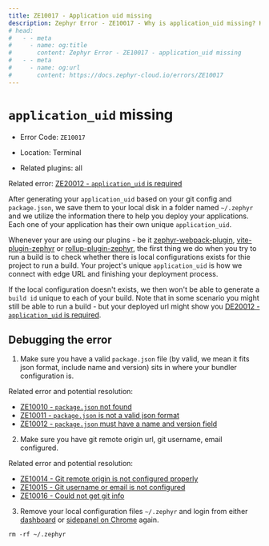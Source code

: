 ```yaml
---
title: ZE10017 - Application uid missing
description: Zephyr Error - ZE10017 - Why is application_uid missing? How to debug it?
# head: 
#   - - meta
#     - name: og:title
#       content: Zephyr Error - ZE10017 - application_uid missing
#   - - meta
#     - name: og:url 
#       content: https://docs.zephyr-cloud.io/errors/ZE10017
---
```


# `application_uid` missing

- Error Code: `ZE10017`

- Location: Terminal

- Related plugins: all

Related error: [ZE20012 - `application_uid` is required](/errors/ZE20012)


After generating your `application_uid` based on your git config and `package.json`, we save them to your local disk in a folder named `~/.zephyr` and we utilize the information there to help you deploy your applications. Each one of your application has their own unique `application_uid`.

Whenever your are using our plugins - be it [zephyr-webpack-plugin](https://www.npmjs.com/package/zephyr-webpack-plugin), [vite-plugin-zephyr](https://www.npmjs.com/package/vite-plugin-zephyr) or [rollup-plugin-zephyr](https://www.npmjs.com/package/rollup-plugin-zephyr), the first thing we do when you try to run a build is to check whether there is local configurations exists for thie project to run a build. Your project's unique `application_uid` is how we connect with edge URL and finishing your deployment process. 

If the local configuration doesn't exists, we then won't be able to generate a `build id` unique to each of your build. Note that in some scenario you might still be able to run a build - but your deployed url might show you [DE20012 - `application_uid` is required](/errors/ZE20012).

## Debugging the error

1. Make sure you have a valid `package.json` file (by valid, we mean it fits json format, include name and version) sits in where your bundler configuration is. 

Related error and potential resolution:
- [ZE10010 - `package.json` not found](/errors/ZE10010)
- [ZE10011 - `package.json` is not a valid json format](/errors/ZE10011)
- [ZE10012 - `package.json` must have a name and version field](/errors/ZE10013)

2. Make sure you have git remote origin url, git username, email configured. 

Related error and potential resolution:
- [ZE10014 - Git remote origin is not configured properly](/errors/ZE10014)
- [ZE10015 - Git username or email is not configured](/errors/ZE10015)
- [ZE10016 - Could not get git info](/errors/ZE10016)

3. Remove your local configuration files `~/.zephyr` and login from either [dashboard](https://app.zephyr-cloud.io) or [sidepanel on Chrome](https://chromewebstore.google.com/detail/zephyr-mission-control/liflhldchhinbaeplljlplhnbkdidedn) again. 

```
rm -rf ~/.zephyr
```

